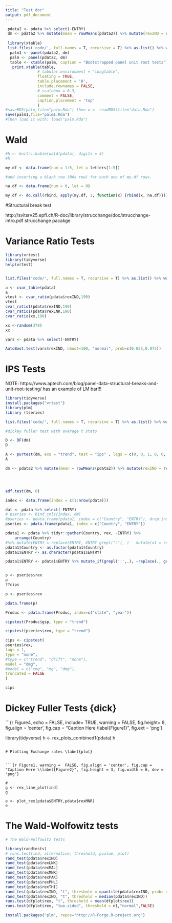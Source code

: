 ```yaml
---
title: "Test doc"
output: pdf_document
---
```



```r
 pdata2 <- pdata %>% select(-ENTRY)
 dm <- pdata2 %>% mutate(mean = rowMeans(pdata2)) %>% mutate(rexIND = rexIND - mean, rexLNK = rexLNK - mean, rexMAL = rexMAL - mean, rexMNR = rexMNR - mean, rexPAK = rexPAK - mean, rexPHL = rexPHL - mean, rexTHI = rexTHI - mean) %>% select(-mean)
 
 library(xtable)
 list.files('code/', full.names = T, recursive = T) %>% as.list() %>% walk(~source(.))
  palm1 <- panel(pdata2, dm)
  palm <- panel(pdata2, dm)
  table <- xtable(palm, caption = "Bootstrapped panel unit root tests")
   print.xtable(table,
              # tabular.environment = "longtable",
              floating = TRUE,
              table.placement = 'H',
              include.rownames = FALSE,
              # scalebox = 0.3,
              comment = FALSE,
              caption.placement = 'top'
              )
#saveRDS(palm,file="palm.Rda") then x <- readRDS(file="data.Rda")
save(palm1,file="palm1.Rda")
#Then load it with: load("palm.Rda")

```
# Wald
```r


#h <- knitr::kable(wald(pdata), digits = 3)
#h
```


```r
my.df <- data.frame(num = 1:5, let = letters[1:5])

#and inserting a blank row (NAs row) for each one of my.df rows.

na.df <- data.frame(num = 0, let = 0)

my.df <- do.call(rbind, apply(my.df, 1, function(x) {rbind(x, na.df)}))

```

#Structural break test \label{struc}

http://svitsrv25.epfl.ch/R-doc/library/strucchange/doc/strucchange-intro.pdf
strucchange pacakge

# Variance Ratio Tests \label{Var}

```r
library(vrtest)
library(tidyverse)
help(vrtest)


list.files('code/', full.names = T, recursive = T) %>% as.list() %>% walk(~source(.))

a <- cvar_table(pdata)
a
vtest <- cvar_ratio(pdata$rexIND,190)
vtest
cvar_ratio1(pdata$rexIND,190)
cvar_ratio1(pdata$rexLNK,190)
cvar_ratio(xx,190)

xx <-random(378)
xx

vars <- pdata %>% select(-ENTRY)

AutoBoot.test(vars$rexIND, nboot=100, "normal", prob=c(0.025,0.975))

```


# IPS Tests \label{IPS}

NOTE: https://www.aptech.com/blog/panel-data-structural-breaks-and-unit-root-testing/ has an example of LM bar!!!
```r
library(tidyverse)
install.packages("vrtest")
library(plm)
library (tseries)

list.files('code/', full.names = T, recursive = T) %>% as.list() %>% walk(~source(.))

#dickey fuller test with average t stats

D <- DF(dm)
D

A <- purtest(dm, exo = "trend", test = "ips" , lags = c(0, 0, 1, 0, 0, 0, 1), pmax = 10, ips.stat ="Ztbar")
A

dm <- pdata2 %>% mutate(mean = rowMeans(pdata2)) %>% mutate(rexIND = rexIND - mean, rexLNK = rexLNK - mean, rexMAL = rexMAL - mean, rexMNR = rexMNR - mean, rexPAK = rexPAK - mean, rexPHL = rexPHL - mean, rexTHI = rexTHI - mean) %>% select(-mean)




adf.test(dm, 0)

index <- data.frame(index = c(1:nrow(pdata))) 

dat <- pdata %>% select(-ENTRY)
# pseries <- bind_cols(index, dm)
#pseries <- pdata.frame(pdata1, index = c("Country", "ENTRY"), drop.index = TRUE, row.names=TRUE)
pseries <- pdata.frame(pdata1, index = c("Country", "ENTRY"))

pdata1 <- pdata %>% tidyr::gather(Country, rex, -ENTRY) %>% 
    arrange(Country)
#%>% mutate(ENTRY = replace(ENTRY, ENTRY grepl(":"), )   mutate(x1 = replace(x1, x1 == 2, 99))
pdata1$Country <- as.factor(pdata1$Country)
pdata1$ENTRY <- as.character(pdata1$ENTRY)

pdata1$ENTRY <- pdata1$ENTRY %>% mutate_if(grepl(':',.), ~replace(., grepl(":", .), "0"))


p <- pseries$rex  
p
??cips

p <- pseries$rex

pdata.frame(p)

Produc <- pdata.frame(Produc, index=c("state", "year"))

cipstest(Produc$gsp, type = "trend")

cipstest(pseries$rex, type = "trend")

cips <- cipstest(
pseries$rex,
lags = 1,
type = "none",
#type = c("trend", "drift", "none"),
model = "dmg",
#model = c("cmg", "mg", "dmg"),
truncated = FALSE
)

cips

```



# Dickey Fuller Tests {dick}


```{r Figure4, echo = FALSE, include= TRUE, warning =  FALSE, fig.height= 8, fig.align = 'center', fig.cap = "Caption Here \\label{Figure1}", fig.ext = 'png'}

library(tidyverse)
h <- rex_plots_combined1(pdata)
h
```

# Plotting Exchange rates \label{plot}


```{r Figure1, warning =  FALSE, fig.align = 'center', fig.cap = "Caption Here \\label{Figure2}", fig.height = 3, fig.width = 6, dev = 'png'}

# 
g <- rex_line_plot(ind) 
g

e <- plot_rex(pdata$ENTRY,pdata$rexMNR) 
e
```

# The Wald-Wolfowitz tests \label{wald}


```r
# The Wald-Wolfowitz tests

library(randtests)
# runs.test(ind, alternative, threshold, pvalue, plot)
rand_test(pdata$rexIND)
rand_test(pdata$rexLNK)
rand_test(pdata$rexMAL)
rand_test(pdata$rexMNR)
rand_test(pdata$rexPAK)
rand_test(pdata$rexPHL)
rand_test(pdata$rexTHI)
rand_test(pdata$rexIND, "t", threshold = quantile(pdata$rexIND, probs = 0.5))
rand_test(pdata$rexIND, "t", threshold = median(pdata$rexIND))
runs.test(dfplot$rex, "t", threshold = mean(dfplot$rex))
runs.test(dfplot$rex, "two.sided", threshold = n1,"normal",FALSE)


```
```r
install.packages("plm", repos="http://R-Forge.R-project.org")
```


